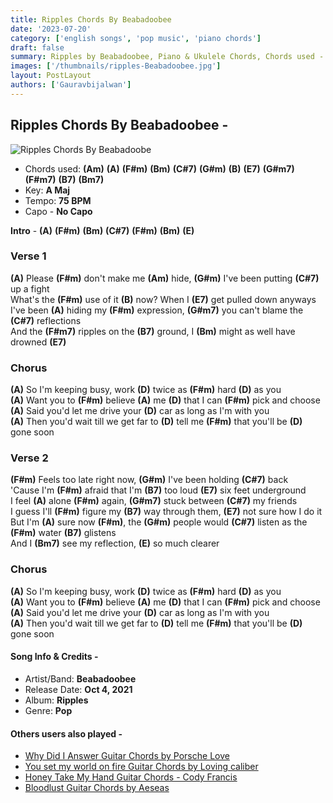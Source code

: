 ```yaml
---
title: Ripples Chords By Beabadoobee
date: '2023-07-20'
category: ['english songs', 'pop music', 'piano chords']
draft: false
summary: Ripples by Beabadoobee, Piano & Ukulele Chords, Chords used - (Am) (A) (F#m) (Bm) (C#7) (G#m) (B) (E7) (G#m7) (F#m7) (B7) (Bm7),  Key - A major.
images: ['/thumbnails/ripples-Beabadoobee.jpg']
layout: PostLayout
authors: ['Gauravbijalwan']
---
```


## Ripples Chords By Beabadoobee -

![Ripples Chords By Beabadoobe](/thumbnails/ripples-Beabadoobee.jpg)

- Chords used: **(Am)** **(A)** **(F#m)** **(Bm)** **(C#7)** **(G#m)** **(B)** **(E7)** **(G#m7)** **(F#m7)** **(B7)** **(Bm7)**
- Key: **A Maj**
- Tempo: **75 BPM**
- Capo - **No Capo**

**Intro** - **(A)** **(F#m)** **(Bm)** **(C#7)** **(F#m)** **(Bm)** **(E)**

### Verse 1

**(A)** Please **(F#m)** don't make me **(Am)** hide, **(G#m)** I've been putting **(C#7)** up a fight\
What's the **(F#m)** use of it **(B)** now? When I **(E7)** get pulled down anyways\
I've been **(A)** hiding my **(F#m)** expression, **(G#m7)** you can't blame the **(C#7)** reflections\
And the **(F#m7)** ripples on the **(B7)** ground, I **(Bm)** might as well have drowned **(E7)**

### Chorus

**(A)** So I'm keeping busy, work **(D)** twice as **(F#m)** hard **(D)** as you\
**(A)** Want you to **(F#m)** believe **(A)** me **(D)** that I can **(F#m)** pick and choose\
**(A)** Said you'd let me drive your **(D)** car as long as I'm with you\
**(A)** Then you'd wait till we get far to **(D)** tell me **(F#m)** that you'll be **(D)** gone soon

### Verse 2

**(F#m)** Feels too late right now, **(G#m)** I've been holding **(C#7)** back\
'Causе I'm **(F#m)** afraid that I'm **(B7)** too loud **(E7)** six feet underground\
I feel **(A)** alone **(F#m)** again, **(G#m7)** stuck between **(C#7)** my friеnds\
I guess I'll **(F#m)** figure my **(B7)** way through them, **(E7)** not sure how I do it\
But I'm **(A)** sure now **(F#m)**, the **(G#m)** people would **(C#7)** listen as the **(F#m)** water **(B7)** glistens\
And I **(Bm7)** see my reflection, **(E)** so much clearer

### Chorus

**(A)** So I'm keeping busy, work **(D)** twice as **(F#m)** hard **(D)** as you\
**(A)** Want you to **(F#m)** believe **(A)** me **(D)** that I can **(F#m)** pick and choose\
**(A)** Said you'd let me drive your **(D)** car as long as I'm with you\
**(A)** Then you'd wait till we get far to **(D)** tell me **(F#m)** that you'll be **(D)** gone soon

#### Song Info & Credits -

- Artist/Band: **Beabadoobee**
- Release Date: **Oct 4, 2021**
- Album: **Ripples**
- Genre: **Pop**

#### Others users also played -

- [Why Did I Answer Guitar Chords by Porsche Love](https://www.chordsco.com/chords/why-did-i-answer-guitar-chords-by-porsche-love)
- [You set my world on fire Guitar Chords by Loving caliber](https://www.chordsco.com/chords/you-set-my-world-on-fire-guitar-chords-by-loving-caliber)
- [Honey Take My Hand Guitar Chords - Cody Francis](https://www.chordsco.com/chords/honey-take-my-hand-guitar-chords-cody-francis)
- [Bloodlust Guitar Chords by Aeseas](https://www.chordsco.com/chords/bloodlust-guitar-chords-by-aeseas)
